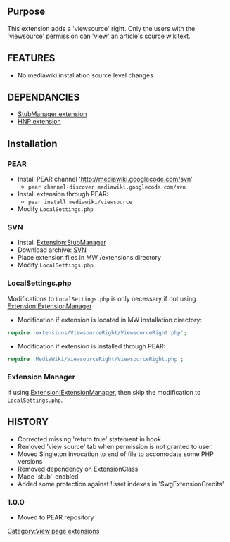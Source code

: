 {{Extension
|name        = ViewsourceRight
|status      = stable
|type        = user rights
|author      = [[user:jldupont|Jean-Lou Dupont]]
|image       =
|version     = 1.0.0
|update      =
|mediawiki   = 1.10, 1.11
|download    = [http://mediawiki.googlecode.com/svn/trunk/extensions/ViewsourceRight/ SVN]
|readme      =
|changelog   = See SVN ($Id: ViewsourceRight.php 782 2007-09-16 01:22:37Z jeanlou.dupont $)
|description = 
|parameters  =
|rights      =
|example     =
}}
== Purpose ==
This extension adds a 'viewsource' right. Only the users with the 'viewsource' permission can 'view' an article's source wikitext.

== FEATURES ==
* No mediawiki installation source level changes

== DEPENDANCIES ==
* [[Extension:StubManager|StubManager extension]]
* [[Extension:HNP|HNP extension]]

== Installation ==
=== PEAR ===
* Install PEAR channel 'http://mediawiki.googlecode.com/svn'
** <code>pear channel-discover mediawiki.googlecode.com/svn</code>
* Install extension through PEAR:
** <code>pear install mediawiki/viewsource</code>
* Modify <code>LocalSettings.php</code>
=== SVN ===
* Install [[Extension:StubManager]]
* Download archive: [http://mediawiki.googlecode.com/svn/tags/ViewsourceRight/ SVN]
* Place extension files in MW /extensions directory
* Modify <code>LocalSettings.php</code>
=== LocalSettings.php ===
Modifications to <code>LocalSettings.php</code> is only necessary if not using [[Extension:ExtensionManager]]
* Modification if extension is located in MW installation directory:
<source lang=php>
require 'extensions/ViewsourceRight/ViewsourceRight.php';
</source>
* Modification if extension is installed through PEAR:
<source lang=php>
require 'MediaWiki/ViewsourceRight/ViewsourceRight.php';
</source>

=== Extension Manager ===
If using [[Extension:ExtensionManager]], then skip the modification to <code>LocalSettings.php</code>.

== HISTORY ==
* Corrected missing 'return true' statement in hook.
* Removed 'view source' tab when permission is not granted to user.
* Moved Singleton invocation to end of file to accomodate some PHP versions
* Removed dependency on ExtensionClass
* Made 'stub'-enabled
* Added some protection against !isset indexes in '$wgExtensionCredits'
=== 1.0.0 ===
* Moved to PEAR repository

[[Category:View page extensions]]
